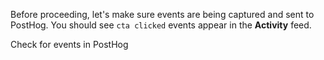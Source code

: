 Before proceeding, let's make sure events are being captured and sent to PostHog. You should see `cta clicked` events appear in the **Activity** feed.

<OSButton variant="secondary" asLink className="my-2" size="sm" to="https://app.posthog.com/activity/explore" external>
  Check for events in PostHog
</OSButton>